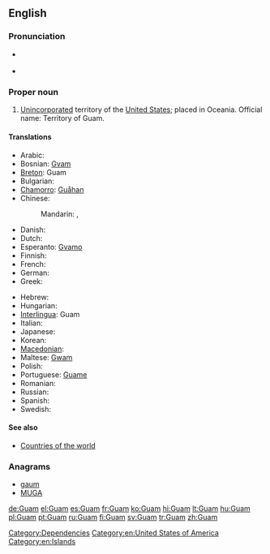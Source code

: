 {{also|GUAM}}
==English==
{{wikipedia}}

===Pronunciation===
* {{a|UK|US}} {{IPA|/ɡwɑm/}}
* {{audio|en-us-Guam.ogg|Audio (US)}}

===Proper noun===
{{en-proper noun}}

# [[unincorporated|Unincorporated]] territory of the [[United States]]; placed in Oceania. Official name: Territory of Guam.

====Translations====
{{trans-top|Territory of Guam}}
* Arabic: {{t|ar|غوام|m|tr=ghwaam}}
* Bosnian: [[Gvam]] {{m}}
* [[Breton]]: Guam
* Bulgarian: {{t-|bg|Гуам}}
* [[Chamorro]]: [[Guåhan]]
* Chinese:
*: Mandarin: {{t|cmn|關島|sc=Hani}}, {{t|cmn|关岛|tr=Guān dǎo|sc=Hani}}
* Danish: {{t-|da|Guam}}
* Dutch: {{t-|nl|Guam}}
* Esperanto: [[Gvamo]]
* Finnish: {{t+|fi|Guam}}
* French: {{t+|fr|Guam}}
* German: {{t+|de|Guam}}
* Greek: {{t|el|Γκουάμ|n|tr=Gouám}}
{{trans-mid}}
* Hebrew: {{t|he|גואם}}
* Hungarian: {{t+|hu|Guam}}
* [[Interlingua]]: Guam
* Italian: {{t-|it|Guam}}
* Japanese: {{t-|ja|グアム|tr=Guamu}}
* Korean: {{t|ko|괌|tr=Gwam}}
* [[Macedonian]]: {{t-|mk|Гуам|m|tr=Gúam}}
* Maltese: [[Gwam]]
* Polish: {{t+|pl|Guam}}
* Portuguese: [[Guame]]
* Romanian: {{t-|ro|Guam|n}}
* Russian: {{t-|ru|Гуам|m|tr=Guám}}
* Spanish: {{t+|es|Guam}}
* Swedish: {{t+|sv|Guam}}
{{trans-bottom}}

====See also====
* [[Appendix:Countries of the world|Countries of the world]]

===Anagrams===
* [[gaum#English|gaum]]
* [[MUGA#English|MUGA]]

[[Category:Dependencies]]
[[Category:en:United States of America]]
[[Category:en:Islands]]

[[de:Guam]]
[[el:Guam]]
[[es:Guam]]
[[fr:Guam]]
[[ko:Guam]]
[[hi:Guam]]
[[lt:Guam]]
[[hu:Guam]]
[[pl:Guam]]
[[pt:Guam]]
[[ru:Guam]]
[[fi:Guam]]
[[sv:Guam]]
[[tr:Guam]]
[[zh:Guam]]